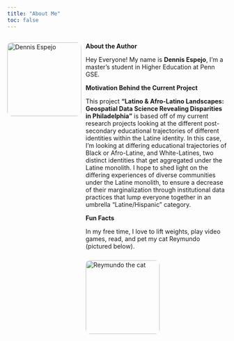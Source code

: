 ```yaml
---
title: "About Me"
toc: false
---
```


<div style="display: flex; gap: 10px; align-items: flex-start;">

<img src="images/dennis.png" alt="Dennis Espejo" style="width: 170px; border-radius: 10px;">

<div>

  <div class="text-box">


**About the Author**

Hey Everyone! My name is **Dennis Espejo**, I'm a master's student in Higher Education at Penn GSE.
</div>


  <div class="text-box">
  
  **Motivation Behind the Current Project**
  
  This project **"Latino & Afro-Latino Landscapes: Geospatial Data Science Revealing Disparities in Philadelphia"**
  is based off of my current research projects looking at the different post-secondary educational trajectories 
  of different identities within the Latine identity. In this case, I'm looking at differing educational trajectories 
  of Black or Afro-Latine, and White-Latines, two distinct identities that get aggregated under the Latine monolith.
  I hope to shed light on the differing experiences of diverse communities under the Latine monolith, to ensure a decrease
  of their marginalization through institutional data practices that lump everyone together in an umbrella "Latine/Hispanic"
  category. 
  
  </div>
  
<div class="text-box">
  **Fun Facts**  

  In my free time, I love to lift weights, play video games, read, and pet my cat Reymundo (pictured below).

<img src="images/reymundo.png" 
       alt="Reymundo the cat" 
       style="width: 170px; border-radius: 10px; margin-top: 10px;">
</div>

  

</div>
